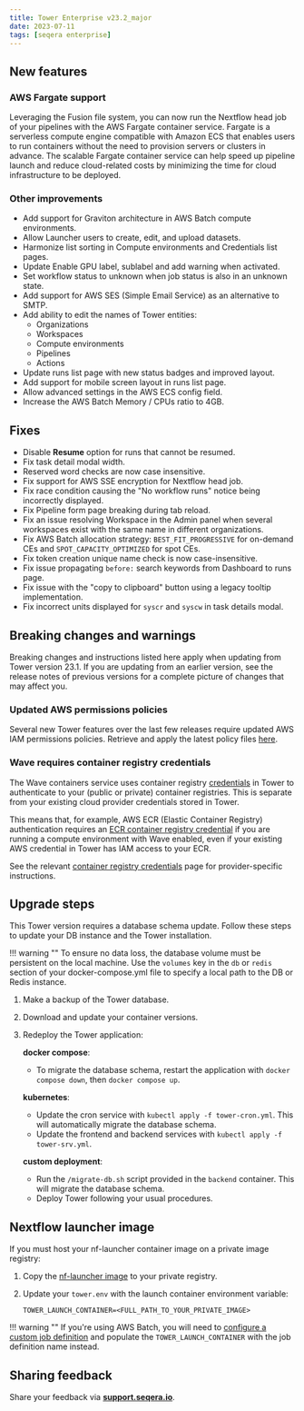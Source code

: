 ```yaml
---
title: Tower Enterprise v23.2_major
date: 2023-07-11
tags: [seqera enterprise]
---
```


## New features

### AWS Fargate support

Leveraging the Fusion file system, you can now run the Nextflow head job of your pipelines with the AWS Fargate container service. Fargate is a serverless compute engine compatible with Amazon ECS that enables users to run containers without the need to provision servers or clusters in advance. The scalable Fargate container service can help speed up pipeline launch and reduce cloud-related costs by minimizing the time for cloud infrastructure to be deployed.

### Other improvements

- Add support for Graviton architecture in AWS Batch compute environments.
- Allow Launcher users to create, edit, and upload datasets.
- Harmonize list sorting in Compute environments and Credentials list pages.
- Update Enable GPU label, sublabel and add warning when activated.
- Set workflow status to unknown when job status is also in an unknown state.
- Add support for AWS SES (Simple Email Service) as an alternative to SMTP.
- Add ability to edit the names of Tower entities:
  - Organizations
  - Workspaces
  - Compute environments
  - Pipelines
  - Actions
- Update runs list page with new status badges and improved layout.
- Add support for mobile screen layout in runs list page.
- Allow advanced settings in the AWS ECS config field.
- Increase the AWS Batch Memory / CPUs ratio to 4GB.

## Fixes

- Disable **Resume** option for runs that cannot be resumed.
- Fix task detail modal width.
- Reserved word checks are now case insensitive.
- Fix support for AWS SSE encryption for Nextflow head job.
- Fix race condition causing the "No workflow runs" notice being incorrectly displayed.
- Fix Pipeline form page breaking during tab reload.
- Fix an issue resolving Workspace in the Admin panel when several workspaces exist with the same name in different organizations.
- Fix AWS Batch allocation strategy: `BEST_FIT_PROGRESSIVE` for on-demand CEs and `SPOT_CAPACITY_OPTIMIZED` for spot CEs.
- Fix token creation unique name check is now case-insensitive.
- Fix issue propagating `before:` search keywords from Dashboard to runs page.
- Fix issue with the "copy to clipboard" button using a legacy tooltip implementation.
- Fix incorrect units displayed for `syscr` and `syscw` in task details modal.

## Breaking changes and warnings

Breaking changes and instructions listed here apply when updating from Tower version 23.1. If you are updating from an earlier version, see the release notes of previous versions for a complete picture of changes that may affect you.

### Updated AWS permissions policies

Several new Tower features over the last few releases require updated AWS IAM permissions policies. Retrieve and apply the latest policy files [here](https://github.com/seqeralabs/nf-tower-aws).

### Wave requires container registry credentials

The Wave containers service uses container registry [credentials](https://docs.seqera.io/platform/23.2/credentials/overview) in Tower to authenticate to your (public or private) container registries. This is separate from your existing cloud provider credentials stored in Tower.

This means that, for example, AWS ECR (Elastic Container Registry) authentication requires an [ECR container registry credential](https://docs.seqera.io/platform/23.2/credentials/aws_registry_credentials) if you are running a compute environment with Wave enabled, even if your existing AWS credential in Tower has IAM access to your ECR.

See the relevant [container registry credentials](https://docs.seqera.io/platform/23.2/credentials/overview) page for provider-specific instructions.

## Upgrade steps

This Tower version requires a database schema update. Follow these steps to update your DB instance and the Tower installation.

!!! warning ""
    To ensure no data loss, the database volume must be persistent on the local machine. Use the `volumes` key in the `db` or `redis` section of your docker-compose.yml file to specify a local path to the DB or Redis instance.

1. Make a backup of the Tower database.
2. Download and update your container versions.
3. Redeploy the Tower application:

    **docker compose**:

      - To migrate the database schema, restart the application with `docker compose down`, then `docker compose up`.

    **kubernetes**:

      - Update the cron service with `kubectl apply -f tower-cron.yml`. This will automatically migrate the database schema.
      - Update the frontend and backend services with `kubectl apply -f tower-srv.yml`.

    **custom deployment**:

      - Run the `/migrate-db.sh` script provided in the `backend` container. This will migrate the database schema.
      - Deploy Tower following your usual procedures.

## Nextflow launcher image

If you must host your nf-launcher container image on a private image registry:

1. Copy the [nf-launcher image](https://quay.io/seqeralabs/nf-launcher:j17-23.04.2-up3) to your private registry.
2. Update your `tower.env` with the launch container environment variable:

    `TOWER_LAUNCH_CONTAINER=<FULL_PATH_TO_YOUR_PRIVATE_IMAGE>`

!!! warning ""
    If you're using AWS Batch, you will need to [configure a custom job definition](https://docs.seqera.io/platform/23.2/advanced-topics/custom-launch-container) and populate the `TOWER_LAUNCH_CONTAINER` with the job definition name instead.

## Sharing feedback

Share your feedback via [**support.seqera.io**](https://support.seqera.io).
